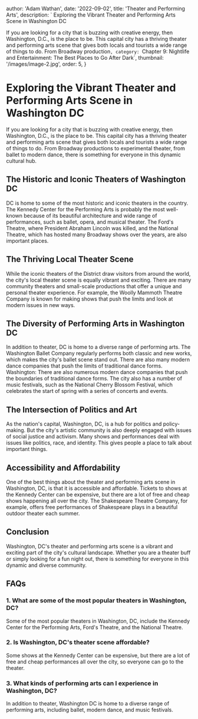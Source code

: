 
  author: 'Adam Wathan',
  date: '2022-09-02',
  title: 'Theater and Performing Arts',
  description: ` Exploring the Vibrant Theater and Performing Arts Scene in Washington DC

If you are looking for a city that is buzzing with creative energy, then Washington, D.C., is the place to be.  This capital city has a thriving theater and performing arts scene that gives both locals and tourists a wide range of things to do. From Broadway production`,
  category: `Chapter 9: Nightlife and Entertainment: The Best Places to Go After Dark`,
  thumbnail: '/images/image-2.jpg',
  order: 5,
}

        

# Exploring the Vibrant Theater and Performing Arts Scene in Washington DC

If you are looking for a city that is buzzing with creative energy, then Washington, D.C., is the place to be.  This capital city has a thriving theater and performing arts scene that gives both locals and tourists a wide range of things to do. From Broadway productions to experimental theater, from ballet to modern dance, there is something for everyone in this dynamic cultural hub.

## The Historic and Iconic Theaters of Washington DC

DC is home to some of the most historic and iconic theaters in the country. The Kennedy Center for the Performing Arts is probably the most well-known because of its beautiful architecture and wide range of performances, such as ballet, opera, and musical theater. The Ford's Theatre, where President Abraham Lincoln was killed, and the National Theatre, which has hosted many Broadway shows over the years, are also important places.

## The Thriving Local Theater Scene

While the iconic theaters of the District draw visitors from around the world, the city's local theater scene is equally vibrant and exciting. There are many community theaters and small-scale productions that offer a unique and personal theater experience. For example, the Woolly Mammoth Theatre Company is known for making shows that push the limits and look at modern issues in new ways.

## The Diversity of Performing Arts in Washington DC

In addition to theater, DC is home to a diverse range of performing arts. The Washington Ballet Company regularly performs both classic and new works, which makes the city's ballet scene stand out. There are also many modern dance companies that push the limits of traditional dance forms.  Washington: There are also numerous modern dance companies that push the boundaries of traditional dance forms. The city also has a number of music festivals, such as the National Cherry Blossom Festival, which celebrates the start of spring with a series of concerts and events.

## The Intersection of Politics and Art

As the nation's capital, Washington, DC, is a hub for politics and policy-making. But the city's artistic community is also deeply engaged with issues of social justice and activism. Many shows and performances deal with issues like politics, race, and identity. This gives people a place to talk about important things.

## Accessibility and Affordability

One of the best things about the theater and performing arts scene in Washington, DC, is that it is accessible and affordable. Tickets to shows at the Kennedy Center can be expensive, but there are a lot of free and cheap shows happening all over the city. The Shakespeare Theatre Company, for example, offers free performances of Shakespeare plays in a beautiful outdoor theater each summer.

## Conclusion

Washington, DC's theater and performing arts scene is a vibrant and exciting part of the city's cultural landscape. Whether you are a theater buff or simply looking for a fun night out, there is something for everyone in this dynamic and diverse community.

## FAQs

### 1. What are some of the most popular theaters in Washington, DC?

Some of the most popular theaters in Washington, DC, include the Kennedy Center for the Performing Arts, Ford's Theatre, and the National Theatre.

### 2. Is Washington, DC's theater scene affordable?

Some shows at the Kennedy Center can be expensive, but there are a lot of free and cheap performances all over the city, so everyone can go to the theater.

### 3. What kinds of performing arts can I experience in Washington, DC?

In addition to theater, Washington DC is home to a diverse range of performing arts, including ballet, modern dance, and music festivals.








        